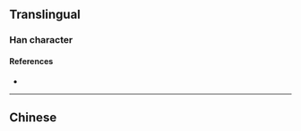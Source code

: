 {{also|斬}}
{{character info/new}}
==Translingual==

===Han character===
{{Han char|rn=69|rad=斤|as=04|sn=8|four=|canj=KQHML|ids=⿰车斤}}

====References====
* {{Han ref|kx=0479.111|hdz=32023.070|uh=65A9|ud=26025}}

----

==Chinese==
{{zh-see|斬}}